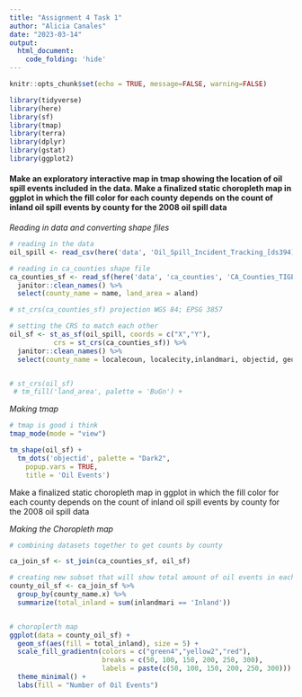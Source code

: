 ```yaml
---
title: "Assignment 4 Task 1"
author: "Alicia Canales"
date: "2023-03-14"
output: 
  html_document:
    code_folding: 'hide'
---
```


```r
knitr::opts_chunk$set(echo = TRUE, message=FALSE, warning=FALSE)
```

```r
library(tidyverse)
library(here)
library(sf)
library(tmap)
library(terra)
library(dplyr)
library(gstat)
library(ggplot2)
```

#### Make an exploratory interactive map in tmap showing the location of oil spill events included in the data. Make a finalized static choropleth map in ggplot in which the fill color for each county depends on the count of inland oil spill events by county for the 2008 oil spill data

*Reading in data and converting shape files*
```r
# reading in the data
oil_spill <- read_csv(here('data', 'Oil_Spill_Incident_Tracking_[ds394].csv'))

# reading in ca_counties shape file
ca_counties_sf <- read_sf(here('data', 'ca_counties', 'CA_Counties_TIGER2016.shp')) %>%
  janitor::clean_names() %>%
  select(county_name = name, land_area = aland)

# st_crs(ca_counties_sf) projection WGS 84; EPSG 3857

# setting the CRS to match each other
oil_sf <- st_as_sf(oil_spill, coords = c("X","Y"), 
           crs = st_crs(ca_counties_sf)) %>% 
  janitor::clean_names() %>% 
  select(county_name = localecoun, localecity,inlandmari, objectid, geometry)


# st_crs(oil_sf)
 # tm_fill('land_area', palette = 'BuGn') +
```

*Making tmap*
```r
# tmap is good i think
tmap_mode(mode = "view")

tm_shape(oil_sf) + 
  tm_dots('objectid', palette = "Dark2",
    popup.vars = TRUE,
    title = 'Oil Events')
```

Make a finalized static choropleth map in ggplot in which the fill color for each county depends on the count of inland oil spill events by county for the 2008 oil spill data

*Making the Choropleth map*
```r
# combining datasets together to get counts by county

ca_join_sf <- st_join(ca_counties_sf, oil_sf)

# creating new subset that will show total amount of oil events in each county 
county_oil_sf <- ca_join_sf %>% 
  group_by(county_name.x) %>% 
  summarize(total_inland = sum(inlandmari == 'Inland'))


# choroplerth map 
ggplot(data = county_oil_sf) +
  geom_sf(aes(fill = total_inland), size = 5) +
  scale_fill_gradientn(colors = c("green4","yellow2","red"),
                       breaks = c(50, 100, 150, 200, 250, 300),
                       labels = paste(c(50, 100, 150, 200, 250, 300))) +
  theme_minimal() +
  labs(fill = "Number of Oil Events") 

```




